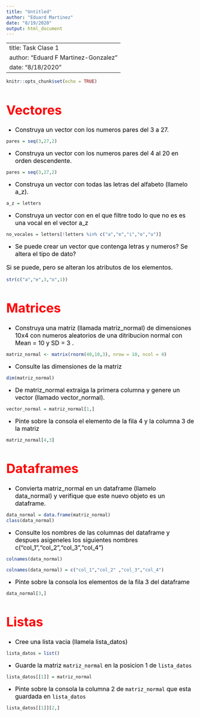 ```yaml
---
title: "Untitled"
author: "Eduard Martinez"
date: "8/19/2020"
output: html_document
---
```


---
title: Task Clase 1
author: "Eduard F Martinez-Gonzalez"
date: "8/18/2020"
---

```r
knitr::opts_chunk$set(echo = TRUE)
```
<style type="text/css">
h1 {
  font-size: 34px;
  color: red
}
h1.title {
  font-size: 38px;
}
h2 {
  font-size: 30px;
}
h3 {
  font-size: 24px;
}
h4 {
  font-size: 18px;
}
h5 {
  font-size: 16px;
}
h6 {
  font-size: 12px;
}
p {
 font-size: 16px;
 color: black
}
li {
 font-size: 16px;
 color: black
}
.table th:not([align]) {
  text-align: left;
}
</style>

# Vectores

* Construya un vector con los numeros pares del 3 a 27.

```r
pares = seq(3,27,2)
```

* Construya un vector con los numeros pares del 4 al 20 en orden descendente. 

```r
pares = seq(3,27,2)
```

* Construya un vector con todas las letras del alfabeto (llamelo a_z).

```r
a_z = letters
```

* Construya un vector con en el que filtre todo lo que no es es una vocal en el vector a_z 

```r
no_vocales = letters[!letters %in% c("a","e","i","o","u")]
```

* Se puede crear un vector que contenga letras y numeros? Se altera el tipo de dato?

Si se puede, pero se alteran los atributos de los elementos.
```r
str(c("a","e",3,"o",1))
```


# Matrices 

* Construya una matriz (llamada matriz_normal) de dimensiones 10x4 con numeros aleatorios de una ditribucion normal con Mean = 10 y SD = 3 .

```r
matriz_normal <- matrix(rnorm(40,10,3), nrow = 10, ncol = 4)
```

* Consulte las dimensiones de la matriz

```r
dim(matriz_normal)
```

* De matriz_normal extraiga la primera columna y genere un vector (llamado vector_normal).

```r
vector_normal = matriz_normal[1,]
```

* Pinte sobre la consola el elemento de la fila 4 y la columna 3 de la matriz

```r
matriz_normal[4,3]
```


# Dataframes

* Convierta matriz_normal en un dataframe (llamelo data_normal) y verifique que este nuevo objeto es un dataframe.

```r
data_normal = data.frame(matriz_normal)
class(data_normal)
```

* Consulte los nombres de las columnas del dataframe y despues asigeneles los siguientes nombres c("col_1","col_2","col_3","col_4")

```r
colnames(data_normal)

colnames(data_normal) = c("col_1","col_2" ,"col_3","col_4")
```

* Pinte sobre la consola los elementos de la fila 3 del dataframe

```r
data_normal[3,]
```

# Listas

* Cree una lista vacia (llamela lista_datos)

```r
lista_datos = list()
```

* Guarde la matriz ```matriz_normal``` en la posicion 1 de ```lista_datos```

```r
lista_datos[[1]] = matriz_normal
```

* Pinte sobre la consola la columna 2 de ```matriz_normal``` que esta guardada en ```lista_datos```

```r
lista_datos[[1]][2,]
```



